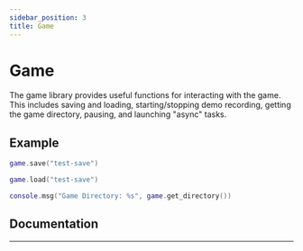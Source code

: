 ```yaml
---
sidebar_position: 3
title: Game
---
```



# Game

The game library provides useful functions for interacting with the game. This includes saving and loading, starting/stopping
demo recording, getting the game directory, pausing, and launching "async" tasks.

## Example

```lua title="portal/lua/scripts/game_example.lua"
game.save("test-save")

game.load("test-save")

console.msg("Game Directory: %s", game.get_directory())
```

## Documentation
---

<Documentation />
